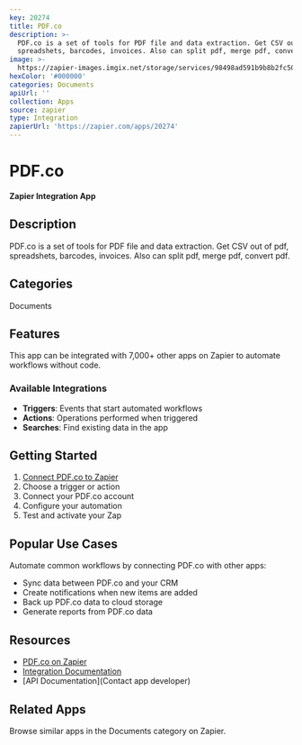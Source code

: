 ```yaml
---
key: 20274
title: PDF.co
description: >-
  PDF.co is a set of tools for PDF file and data extraction. Get CSV out of pdf,
  spreadshets, barcodes, invoices. Also can split pdf, merge pdf, convert pdf.
image: >-
  https://zapier-images.imgix.net/storage/services/98498ad591b9b8b2fc50eeffa0877f8e.png?auto=format%2Ccompress&ixlib=python-3.0.0&q=50
hexColor: '#000000'
categories: Documents
apiUrl: ''
collection: Apps
source: zapier
type: Integration
zapierUrl: 'https://zapier.com/apps/20274'
---
```

# PDF.co

**Zapier Integration App**

## Description

PDF.co is a set of tools for PDF file and data extraction. Get CSV out of pdf, spreadshets, barcodes, invoices. Also can split pdf, merge pdf, convert pdf.

## Categories

Documents

## Features

This app can be integrated with 7,000+ other apps on Zapier to automate workflows without code.

### Available Integrations

- **Triggers**: Events that start automated workflows
- **Actions**: Operations performed when triggered
- **Searches**: Find existing data in the app

## Getting Started

1. [Connect PDF.co to Zapier](https://zapier.com/apps/20274)
2. Choose a trigger or action
3. Connect your PDF.co account
4. Configure your automation
5. Test and activate your Zap

## Popular Use Cases

Automate common workflows by connecting PDF.co with other apps:

- Sync data between PDF.co and your CRM
- Create notifications when new items are added
- Back up PDF.co data to cloud storage
- Generate reports from PDF.co data

## Resources

- [PDF.co on Zapier](https://zapier.com/apps/20274)
- [Integration Documentation](https://zapier.com/apps/20274/integrations)
- [API Documentation](Contact app developer)

## Related Apps

Browse similar apps in the Documents category on Zapier.
